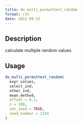 ```yaml
--- 
title: do_multi_permuttest_random 
format: rst 
date: 2022-09-22 
--- 
```


## Description

calculate multiple random values


## Usage

```r
do_multi_permuttest_random(
  expr_values,
  select_ind,
  other_ind,
  mean_method,
  offset = 0.1,
  n = 100,
  set_seed = TRUE,
  seed_number = 1234
)
```


